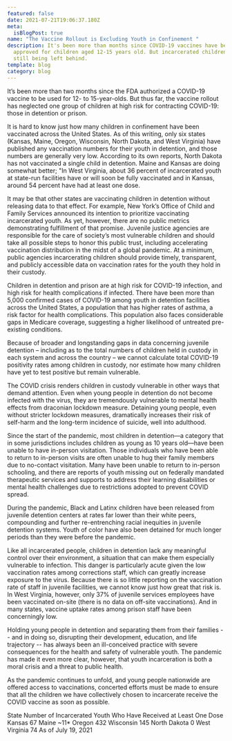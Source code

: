 ```yaml
---
featured: false
date: 2021-07-21T19:06:37.180Z
meta:
  isBlogPost: true
name: "The Vaccine Rollout is Excluding Youth in Confinement "
description: It's been more than months since COVID-19 vaccines have been
  approved for children aged 12-15 years old. But incarcerated children are
  still being left behind.
template: blog
category: blog
---
```

It’s been more than two months since the FDA authorized a COVID-19 vaccine to be used for 12- to 15-year-olds. But thus far, the vaccine rollout has neglected one group of children at high risk for contracting COVID-19: those in detention or prison. 


It is hard to know just how many children in confinement have been vaccinated across the United States. As of this writing, only six states  (Kansas, Maine, Oregon, Wisconsin, North Dakota, and West Virginia) have published any vaccination numbers for their youth in detention, and those numbers are generally very low. According to its own reports, North Dakota has not vaccinated a single child in detention. Maine and Kansas are doing somewhat better; "In West Virginia, about 36 percent of incarcerated youth at state-run facilities have or will soon be fully vaccinated and in Kansas, around 54 percent have had at least one dose.


It may be that other states are vaccinating children in detention without releasing data to that effect. For example, New York’s Office of Child and Family Services announced its intention to prioritize vaccinating incarcerated youth. As yet, however, there are no public metrics demonstrating fulfillment of that promise. 
Juvenile justice agencies are responsible for the care of society’s most vulnerable children and should take all possible steps to honor this public trust, including accelerating vaccination distribution in the midst of a global pandemic. At a minimum, public agencies incarcerating children should provide timely, transparent, and publicly accessible data on vaccination rates for the youth they hold in their custody. 


Children in detention and prison are at high risk for COVID-19 infection, and high risk for health complications if infected. There have been more than 5,000 confirmed cases of COVID-19 among youth in detention facilities across the United States, a population that has higher rates of asthma, a risk factor for health complications. This population also faces considerable gaps in Medicare coverage, suggesting a higher likelihood of untreated pre-existing conditions.


Because of broader and longstanding gaps in data concerning juvenile detention – including as to the total numbers of children held in custody in each system and across the country – we cannot calculate total COVID-19 positivity rates among children in custody, nor estimate how many children have yet to test positive but remain vulnerable.


The COVID crisis renders children in custody vulnerable in other ways that demand attention. Even when young people in detention do not become infected with the virus, they are tremendously vulnerable to mental health effects from draconian lockdown measure. Detaining young people, even without stricter lockdown measures, dramatically increases their risk of self-harm and the long-term incidence of suicide, well into adulthood. 


Since the start of the pandemic, most children in detention—a category that in some jurisdictions includes children as young as 10 years old—have been unable to have in-person visitation. Those individuals who have been able to return to in-person visits are often unable to hug their family members due to no-contact visitation. Many have been unable to return to in-person schooling, and there are reports of youth missing out on federally mandated therapeutic services and supports to address their learning disabilities or mental health challenges due to restrictions adopted to prevent COVID spread. 


During the pandemic, Black and Latinx children have been released from juvenile detention centers at rates far lower than their white peers, compounding and further re-entrenching racial inequities in juvenile detention systems.  Youth of color have also been detained for much longer periods than they were before the pandemic. 


Like all incarcerated people, children in detention lack any meaningful control over their environment, a situation that can make them especially vulnerable to infection. This danger is particularly acute given the low vaccination rates among corrections staff, which can greatly increase exposure to the virus. Because there is so little reporting on the vaccination rate of staff in juvenile facilities, we cannot know just how great that risk is. In West Virginia, however, only 37% of juvenile services employees have been vaccinated on-site (there is no data on off-site vaccinations). And in many states, vaccine uptake rates among prison staff have been concerningly low. 


Holding young people in detention and separating them from their families -- and in doing so, disrupting their development, education, and life trajectory -- has always been an ill-conceived practice with severe consequences for the health and safety of vulnerable youth. The pandemic has made it even more clear, however, that youth incarceration is both a moral crisis and a threat to public health. 


As the pandemic continues to unfold, and young people nationwide are offered access to vaccinations, concerted efforts must be made to ensure that all the children we have collectively chosen to incarcerate receive the COVID vaccine as soon as possible.


State 	Number of Incarcerated Youth Who Have Received at Least One Dose 
Kansas 
67
Maine 
~11* 
Oregon 
432 
Wisconsin 
145 
North Dakota 
0 
West Virginia 
74 
As of July 19, 2021